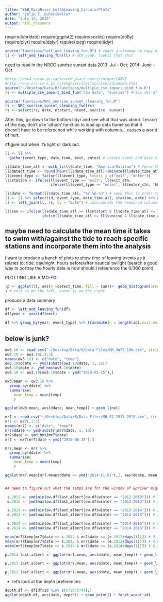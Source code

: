 ```yaml
---
title: "BSB_MiraRiver_Left&Leaving_CircularPlots"
author: "Colin F. Buhariwalla"
date: "July 13, 2016"
output: html_document
---
```


require(lubridate)
require(ggplot2)
require(scales)
require(doBy)
require(plyr)
require(dplyr)
require(jpeg)
require(tidyr)


```r
source("functions/left_and_leaving_fun.R") # reads a cleaned up copy of the left and leaving dataframe
ll <- left_and_leaving_fun(ll) # ohh yeah, lookit that shit
```


need to read in the NRCC sunrise sunset data       2013: Jul - Oct;      2014: June - Oct 
```r
#http://www4.rncan.gc.ca/search-place-names/unique/CAZVS
#http://www.nrc-cnrc.gc.ca/eng/services/sunrise/advanced.html
source("~/Desktop/Data/R/Functions/multiple_csv_import_bind_fun.R")
rs <- multiple_csv_import_bind_fun("raw data", "sunrise") #rise set df
```


```r
source("functions/NRC_sunrise_sunset_cleaning_fun.R")
rs <- NRC_sunrise_sunset_cleaning_fun(rs)
rs <- select(rs, date, ntstart, ntend, sunrise, sunset)
```


After this, go down to the bottom tidyr and see what that was about. Lesson of the day, don't use 'attach' function to load up data frame so that it doesn't have to be referecned while working with columns... causes a world of hurt. 

#figure out when it's light or dark out.  
```r
ll <- ll %>%
  gather(event_type, date_time, exit, enter) # create event and date_time colums (converting to long format using tidyr) of leaving events

ll$date_time_atl <- with_tz(ll$date_time, "America/Halifax") # force the timezone to atlantic so that we can do a bit of fan-dangling later. 
ll$detect_time <- round(hour(ll$date_time_atl)+(minute(ll$date_time_atl)/60), digits = 2) # need this for the plots, would somebody please think of the plots? 
ll$event_type <- factor(ll$event_type, levels = c("exit", "enter"))
ll$station <- ifelse(ll$event_type == "exit", ll$exit_stn,
                     ifelse(ll$event_type == "enter", ll$enter_stn, "ERROR")) ## just to maintain a feel for the original data

ll$date <- format(ll$date_time_atl, "%Y-%m-%d") # need this in order to left join with the sunrise/susnet time data frame 
ll <- ll %>% select(id, event_type, date_time_atl, station, date) %>% arrange(id, date_time_atl) # take out shit we dont need
ll <- left_join(ll, rs, by = "date") # incorporate the required columns from NRC sun calculations

ll$sun <- ifelse(ll$date_time_atl >= ll$ntstart & ll$date_time_atl <= ll$sunrise|ll$date_time_atl >= ll$sunset & ll$date_time_atl <= ll$ntend, "dusk",
                 ifelse(ll$date_time_atl >= ll$sunrise & ll$date_time_atl <= ll$sunset, "light", "dark")) # If detection time is greater than nautical twilight (nt) start and before sunrise, or after sunset and before nt ends, it's considered dusk. If time is between sunset and sunrise, it's light out... otherwise it's dark. 

```
## maybe need to calculate the mean time it takes to swim with/against the tide to reach specific stations and incorporate them into the analysis 
I want to produce a bunch of plots to show time of leaving events as it relates to: tide, day/night, hours before/after nautical twilight (search a good way to portray the hourly data ie how should I refeerence the 0/360 point)


PLOTTING LIKE A MO-FO

```r
(p <- ggplot(ll, aes(x =detect_time, fill = sun))+  geom_histogram(breaks = seq(0,24), width = 1) + coord_polar(start = 0, direction = 1) + scale_x_continuous(breaks = seq(0,24), labels = seq(0,24)) + xlab("Time of Day (hour)") + ylab("Number of Events") + facet_grid(.~ event_type)  + scale_fill_manual(values = c("black", "dark grey", "bisque3")) + theme_bw() + theme(axis.text = element_text(size = 25), axis.title = element_text(size =25), plot.title = element_text(size = 25), strip.background = element_blank(), strip.text = element_blank(), legend.title = element_blank())
) # exit is on the left, enter is on the right
```

produce a data summary 
```r
df <- left_and_leaving_fun(df) 
df$year <- year(df$exit)

df %>% group_by(year, event_type) %>% transmute(n = length(id),exit.mean = mean(exit), exit.sd = sd(exit), enter.mean = mean(enter), enter.sd = sd(enter), time_away.mean=mean(time_away), time_away.median = median(time_away), time_away.sd = sd(time_away), n_fish = n_distinct(id))
```

######





## below is junk? 

```r
ow3.10 <- read.csv("~/Desktop/Data/R/Data Files/MR_OWT3_10m.csv", stringsAsFactors = FALSE, header = TRUE, dec = ".")
ow3.10 <- ow3.10[,1:2]
names(ow3.10) <- c("date", "temp")
ow3.10$ddate <- ymd(substr(ow3.10$date, 1, 10))
ow3.10$date <- ymd_hms(ow3.10$date)
ow3.10 <- ow3.10[ow3.10$date < ymd("2015-05-25"),]

ow3.mean <- ow3.10 %>%
  group_by(ddate) %>%
  summarise(
    mean_temp = mean(temp)
    )

ggplot(ow3.mean, aes(ddate, mean_temp)) + geom_line() 

mr7 <- read.csv("~/Desktop/Data/R/Data Files/MR_07_2012-2015.csv", stringsAsFactors = FALSE, header = TRUE, dec = ".")
mr7 <- mr7[,1:2]
names(mr7) <- c("date", "temp")
mr7$ddate <- ymd(substr(mr7$date, 1, 10))
mr7$date <- ymd_hms(mr7$date)
mr7 <- mr7[mr7$date < ymd("2015-05-25"),]

mr7.mean <- mr7 %>%
  group_by(ddate) %>%
  summarise(
    mean_temp = mean(temp)
    )

ggplot(mr7.mean[mr7.mean$ddate >= ymd("2014-11-01"),], aes(ddate, mean_temp)) + geom_line() + geom_vline(aes(xintercept = e.2014))


## need to figure out what the temps are for the window of upriver migration 

 s.2012 <- ymd(min(ow.df$last_albert[ow.df$winter == "2012-2013"])) # 2012-11-21
 e.2012 <- ymd(max(ow.df$last_albert[ow.df$winter == "2012-2013"])) # 2012-11-25

 s.2013 <- ymd(min(ow.df$last_albert[ow.df$winter == "2013-2014"])) # 2013-11-12
 e.2013 <- ymd(max(ow.df$last_albert[ow.df$winter == "2013-2014"])) # 2013-11-21

 s.2014 <- ymd(min(ow.df$last_albert[ow.df$winter == "2014-2015"])) # 2014-11-20
 e.2014 <- ymd(max(ow.df$last_albert[ow.df$winter == "2014-2015"])) # 2014-11-22

mean(mr7$temp[mr7$date >= s.2012 & mr7$date <= (e.2012+days(1))]) # 9.1°C
mean(mr7$temp[mr7$date >= s.2013 & mr7$date <= (e.2013+days(1))]) # 8.6°C
mean(mr7$temp[mr7$date >= s.2014 & mr7$date <= (e.2014+days(1))]) # 6.3°C

p.2014.last.albert <- ggplot(mr7.mean, aes(ddate, mean_temp)) + geom_line() + geom_vline(xintercept = as.numeric(s.2012)) + geom_vline(xintercept = as.numeric(e.2012)) + geom_vline(xintercept = as.numeric(s.2013))+                                                                                                                                                                                                geom_vline(xintercept = as.numeric(e.2013)) + geom_vline(xintercept = as.numeric(s.2014)) + geom_vline(xintercept = as.numeric(e.2014)) + scale_x_datetime(breaks = date_breaks("1 months"), labels = date_format("%b %Y"), limit = c(ymd("2014-11-01"), ymd("2014-12-30")))

p.2013.last.albert <- ggplot(mr7.mean, aes(ddate, mean_temp)) + geom_line() + geom_vline(xintercept = as.numeric(s.2012)) + geom_vline(xintercept = as.numeric(e.2012)) + geom_vline(xintercept = as.numeric(s.2013))+                                                                                                                                                                                                geom_vline(xintercept = as.numeric(e.2013)) + geom_vline(xintercept = as.numeric(s.2014)) + geom_vline(xintercept = as.numeric(e.2014)) + scale_x_datetime(breaks = date_breaks("1 months"), labels = date_format("%b %Y"), limit = c(ymd("2013-11-01"), ymd("2013-12-30")))

p.2012.last.albert <- ggplot(mr7.mean, aes(ddate, mean_temp)) + geom_line() + geom_vline(xintercept = as.numeric(s.2012)) + geom_vline(xintercept = as.numeric(e.2012)) + geom_vline(xintercept = as.numeric(s.2013))+                                                                                                                                                                                                geom_vline(xintercept = as.numeric(e.2013)) + geom_vline(xintercept = as.numeric(s.2014)) + geom_vline(xintercept = as.numeric(e.2014)) + scale_x_datetime(breaks = date_breaks("1 months"), labels = date_format("%b %Y"), limit = c(ymd("2012-11-01"), ymd("2012-12-30")))
```

- let's look at the depth preferences
```r
depth.df <- df[df$id %in% c(5720:5743),]
ggplot(depth.df, aes(date, depth)) + geom_point() + facet_wrap(~id)
```

